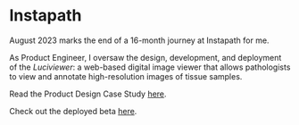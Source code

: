 # Instapath

<div style={{ marginTop: "-2rem" }} />

August 2023 marks the end of a 16-month journey at Instapath for me.

As Product Engineer, I oversaw the design, development, and deployment of the _Luciviewer_: a web-based digital image viewer that allows pathologists to view and annotate high-resolution images of tissue samples.

Read the Product Design Case Study [here](/files/ip.pdf).

Check out the deployed beta [here](https://viewerbeta.instapath.app/).
